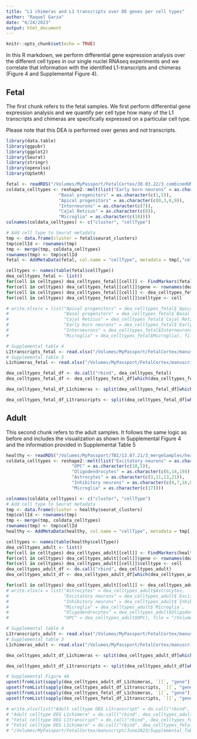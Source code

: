 ```yaml
---
title: "L1 chimeras and L1 transcripts over DE genes per cell types"
author: "Raquel Garza"
date: "6/24/2023"
output: html_document
---
```



```r
knitr::opts_chunk$set(echo = TRUE)
```

In this R markdown, we perform differential gene expression analysis over the different cell types in our single nuclei RNAseq experiments and we correlate that information with the identified L1-transcripts and chimeras (Figure 4 and Supplemental Figure 4).

## Fetal

The first chunk refers to the fetal samples. We first perform differential gene expression analysis and we quantify per cell type how many of the L1 transcripts and chimeras are specifically expressed on a particular cell type.

Please note that this DEA is performed over genes and not transcripts. 
```r
library(data.table)
library(ggpubr)
library(ggplot2)
library(Seurat)
library(stringr)
library(openxlsx)
library(UpSetR)

fetal <- readRDS("/Volumes/MyPassport/FetalCortex/30.03.22/3_combinedUMAP_perCluster/fetalcortex_merged_cluster.rds")
coldata_celltypes <- reshape2::melt(list("Early born neurons" = as.character(c(2,4)),
                    "Basal progenitors" = as.character(c(1,5)),
                    "Apical progenitors" = as.character(c(0,3,6,9)),
                    "Interneurons" = as.character(c(7)),
                    "Cajal Retzius" = as.character(c(8)),
                    "Microglia" = as.character(c(10))))
colnames(coldata_celltypes) <- c("cluster", "cellType")

# Add cell type to Seurat metadata
tmp <- data.frame(cluster = fetal$seurat_clusters)
tmp$cellId <- rownames(tmp) 
tmp <- merge(tmp, coldata_celltypes)
rownames(tmp) <- tmp$cellId
fetal <- AddMetaData(fetal, col.name = "cellType", metadata = tmp[,"cellType",drop=F])

celltypes <- names(table(fetal$cellType))
dea_celltypes_fetal <- list()
for(cell in celltypes) dea_celltypes_fetal[[cell]] <- FindMarkers(fetal, group.by = "cellType", ident.1 = cell)
for(cell in celltypes) dea_celltypes_fetal[[cell]]$gene <- rownames(dea_celltypes_fetal[[cell]]) 
for(cell in celltypes) dea_celltypes_fetal[[cell]] <- dea_celltypes_fetal[[cell]][,c("gene", "p_val",	"avg_log2FC",	"pct.1",	"pct.2",	"p_val_adj")] 
for(cell in celltypes) dea_celltypes_fetal[[cell]]$celltype <- cell

# write.xlsx(x = list("Apical progenitors" = dea_celltypes_fetal$`Apical progenitors`,
#                     "Basal progenitors" = dea_celltypes_fetal$`Basal progenitors`,
#                     "Cajal Retzius" = dea_celltypes_fetal$`Cajal Retzius`,
#                     "Early born neurons" = dea_celltypes_fetal$`Early born neurons`,
#                     "Interneurons" = dea_celltypes_fetal$Interneurons,
#                     "Microglia" = dea_celltypes_fetal$Microglia), file = "/Volumes/MyPassport/FetalCortex/manuscript/June2023/dea_fetal_celltypes.xlsx") # This refers to supplemental table 2

# Supplemental table 4
L1transcripts_fetal <- read.xlsx("/Volumes/MyPassport/FetalCortex/manuscript/June2023/Supplemental_Table_4_alt_prom_L1_transcripts.xlsx", sheet = "fetal")
# Supplemental table 3
L1chimeras_fetal <- read.xlsx("/Volumes/MyPassport/FetalCortex/manuscript/June2023/Supplemental_Table_3_chimeric_L1_transcripts.xlsx", sheet = "fetal")

dea_celltypes_fetal_df <- do.call("rbind", dea_celltypes_fetal)
dea_celltypes_fetal_df <- dea_celltypes_fetal_df[which(dea_celltypes_fetal_df$p_val_adj < 0.05 & dea_celltypes_fetal_df$avg_log2FC > 0),]

dea_celltypes_fetal_df_L1chimeras <- split(dea_celltypes_fetal_df[which(dea_celltypes_fetal_df$gene %in% L1chimeras_fetal$gene_name),], dea_celltypes_fetal_df[which(dea_celltypes_fetal_df$gene %in% L1chimeras_fetal$gene_name),"celltype"])

dea_celltypes_fetal_df_L1transcripts <- split(dea_celltypes_fetal_df[which(dea_celltypes_fetal_df$gene %in% L1transcripts_fetal$gene_name),], dea_celltypes_fetal_df[which(dea_celltypes_fetal_df$gene %in% L1transcripts_fetal$gene_name),"celltype"])
```

## Adult

This second chunk refers to the adult samples. It follows the same logic as before and includes the visualization as shown in Supplemental Figure 4 and the information provided in Supplemental Table 5
```r
healthy <- readRDS("/Volumes/MyPassport/TBI/13.07.21/3_mergeSamples/healthy_merged_cluster.rds")
coldata_celltypes <- reshape2::melt(list("Excitatory neurons" = as.character(c(0,1,2,9,10,12,15,20)),
                         "OPC" = as.character(c(18,5)),
                         "Oligodendrocytes" = as.character(c(6,14,19)),
                         "Astrocytes" = as.character(c(3,11,13,21)),
                         "Inhibitory neurons" = as.character(c(4,7,16,8)),
                         "Microglia" = as.character(c(17))))

colnames(coldata_celltypes) <- c("cluster", "cellType")
# Add cell type to Seurat metadata
tmp <- data.frame(cluster = healthy$seurat_clusters)
tmp$cellId <- rownames(tmp) 
tmp <- merge(tmp, coldata_celltypes)
rownames(tmp) <- tmp$cellId
healthy <- AddMetaData(healthy, col.name = "cellType", metadata = tmp[,"cellType",drop=F])

celltypes <- names(table(healthy$cellType))
dea_celltypes_adult <- list()
for(cell in celltypes) dea_celltypes_adult[[cell]] <- FindMarkers(healthy, group.by = "cellType", ident.1 = cell)
for(cell in celltypes) dea_celltypes_adult[[cell]]$gene <- rownames(dea_celltypes_adult[[cell]]) 
for(cell in celltypes) dea_celltypes_adult[[cell]]$celltype <- cell
dea_celltypes_adult_df <- do.call("rbind", dea_celltypes_adult)
dea_celltypes_adult_df <- dea_celltypes_adult_df[which(dea_celltypes_adult_df$p_val_adj < 0.05 & dea_celltypes_adult_df$avg_log2FC > 0),]

for(cell in celltypes) dea_celltypes_adult[[cell]] <- dea_celltypes_adult[[cell]][,c("gene", "p_val",	"avg_log2FC",	"pct.1",	"pct.2",	"p_val_adj")]
# write.xlsx(x = list("Astrocytes" = dea_celltypes_adult$Astrocytes,
#                     "Excitatory neurons" = dea_celltypes_adult$`Excitatory neurons`,
#                     "Inhibitory neurons" = dea_celltypes_adult$`Inhibitory neurons`,
#                     "Microglia" = dea_celltypes_adult$`Microglia`,
#                     "Oligodendrocytes" = dea_celltypes_adult$Oligodendrocytes,
#                     "OPC" = dea_celltypes_adult$OPC), file = "/Volumes/MyPassport/FetalCortex/manuscript/June2023/dea_adult_celltypes.xlsx") # Supplemental table 1

# Supplemental table 4
L1transcripts_adult <- read.xlsx("/Volumes/MyPassport/FetalCortex/manuscript/June2023/Supplemental_Table_4_alt_prom_L1_transcripts.xlsx", sheet = "adult")
# Supplemental table 3
L1chimeras_adult <- read.xlsx("/Volumes/MyPassport/FetalCortex/manuscript/June2023/Supplemental_Table_3_chimeric_L1_transcripts.xlsx", sheet = "adult")

dea_celltypes_adult_df_L1chimeras <- split(dea_celltypes_adult_df[which(dea_celltypes_adult_df$gene %in% L1chimeras_adult$gene_name),], dea_celltypes_adult_df[which(dea_celltypes_adult_df$gene %in% L1chimeras_adult$gene_name),"celltype"])

dea_celltypes_adult_df_L1transcripts <- split(dea_celltypes_adult_df[which(dea_celltypes_adult_df$gene %in% L1transcripts_adult$gene_name),], dea_celltypes_adult_df[which(dea_celltypes_adult_df$gene %in% L1transcripts_adult$gene_name),"celltype"])

# Supplemental Figure 4A
upset(fromList(sapply(dea_celltypes_adult_df_L1chimeras, `[[`, "gene")))
upset(fromList(sapply(dea_celltypes_adult_df_L1transcripts, `[[`, "gene")))
upset(fromList(sapply(dea_celltypes_fetal_df_L1chimeras, `[[`, "gene")))
upset(fromList(sapply(dea_celltypes_fetal_df_L1transcripts, `[[`, "gene")))

# write.xlsx(list("Adult celltype DEG L1transcript" = do.call("rbind", dea_celltypes_adult_df_L1transcripts),
# "Adult celltype DEG L1chimera" = do.call("rbind", dea_celltypes_adult_df_L1chimeras),
# "Fetal celltype DEG L1transcript" = do.call("rbind", dea_celltypes_fetal_df_L1transcripts),
# "Fetal celltype DEG L1chimera" = do.call("rbind", dea_celltypes_fetal_df_L1chimeras)),
# "/Volumes/MyPassport/FetalCortex/manuscript/June2023/Supplemental_Table_5_celltype_DE_genes_L1transcripts_L1chimeras.xlsx")
```



